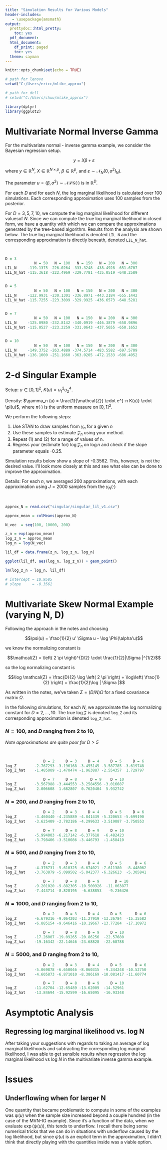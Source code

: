 ```yaml
---
title: "Simulation Results for Various Models"
header-includes:
   - \usepackage{amsmath}
output:
  prettydoc::html_pretty:
    toc: yes
  pdf_document:
  html_document:
    df_print: paged
    toc: yes
  theme: cayman
---
```


```r
knitr::opts_chunk$set(echo = TRUE)
```

```r

# path for lenovo
setwd("C:/Users/ericc/mlike_approx")

# path for dell
# setwd("C:/Users/chuu/mlike_approx")

library(dplyr)
library(ggplot2)
```


# Multivariate Normal Inverse Gamma 

For the multivariate normal - inverse gamma example, we 
consider the Bayesian regression setup. 

$$ y = X \beta + \varepsilon $$

where $y \in \mathbb{R}^N$, $X \in \mathbb{R}^{N \times p}$, 
$\beta \in \mathbb{R}^p$, and 
$\varepsilon \sim \mathcal{N}_N \left( 0, \sigma^2 I_N \right)$. 

The parameter $u = (\beta, \sigma^2) \sim \mathcal{NIG}(\cdot)$ is in 
$\mathbb{R}^D$.

For each $D$ and for each $N$, the log marginal likelihood is
calculated over 100 simulations. Each corresponding approximation 
uses 100 samples from the posterior. 

For $D = 3, 5, 7, 10$, we compute the log marginal likelihood for different 
valuesof $N$. Since we can compute the true log marginal likelihood in closed 
form, we have a quantity with which we can compare the approximations generated
by the tree-based algorithm. Results from the analysis are shown below. The true 
log marginal likelihood is denoted `LIL_N` and the corresponding 
approximation is directly beneath, denoted `LIL_N_hat`. 


&nbsp;


```r

D = 3
             N = 50   N = 100   N = 150   N = 200   N = 300
LIL_N     -119.1375 -226.0264 -333.3248 -438.4928 -651.6707
LIL_N_hat -115.3618 -222.4969 -329.7781 -435.0519 -648.2589


D = 5
             N = 50   N = 100   N = 150   N = 200   N = 300
LIL_N     -122.9931 -230.1301 -336.8971 -443.2184 -655.1442
LIL_N_hat -115.7255 -223.3899 -329.9925 -436.6573 -648.5281


D = 7
             N = 50   N = 100   N = 150   N = 200   N = 300
LIL_N     -125.0980 -232.8142 -340.0919 -446.3879 -658.9896
LIL_N_hat -115.0527 -223.2259 -331.0643 -437.5655 -650.1652


D = 10     
             N = 50   N = 100   N = 150   N = 200   N = 300
LIL_N     -149.3752 -263.4889 -374.5714 -483.5582 -697.5709
LIL_N_hat -136.1000 -251.1660 -363.0205 -472.1533 -686.4052

```


\newpage

# 2-d Singular Example

Setup: $u \in \left[ 0, 1 \right]^2$, $K(u) = u_1^2 u_2^4$. 

Density: $\gamma_n (u) = \frac{1}{\mathcal{Z}} \cdot e^{-n K(u)} \cdot \pi(u)$, 
where $\pi(\cdot)$ is the uniform measure on $\left[ 0, 1 \right]^2$. 

We perform the following steps:

1. Use STAN to draw samples from $\gamma_n$ for a given $n$
2. Use these samples to estimate $\mathcal{Z}_n$ using your method. 
3. Repeat (1) and (2) for a range of values of n. 
4. Regress your (estimate for) $\log \mathcal{Z}_n$ on $\log n$ and check if 
the slope parameter equals -0.25. 

Simulation results below show a slope of -0.3562. This, however, is not the 
desired value. I'll look more closely at this and see what else can be done to 
improve the approximation.

Details: For each $n$, we averaged $200$ approximations, with each approximation 
using $J = 2000$ samples from the $\gamma_N(\cdot)$ 

&nbsp;

```r

approx_N = read.csv("singular/singular_lil_v1.csv")

approx_mean = colMeans(approx_N)

N_vec  = seq(100, 10000, 200)

z_n = exp(approx_mean)
log_z_n = approx_mean
log_n = log(N_vec)

lil_df = data.frame(z_n, log_z_n, log_n)

ggplot(lil_df, aes(log_n, log_z_n)) + geom_point()

lm(log_z_n ~ log_n, lil_df) 

# intercept = 10.9585
# slope     = -0.3562
```



# Multivariate Skew Normal Example (varying N, D)

Following the approach in the notes and choosing 

$$\psi(u) = \frac{1}{2} u' \Sigma u - \log \Phi(\alpha'u)$$

we know the normalizing constant is

$$\mathcal{Z} = \left( 2 \pi \right)^{D/2} \cdot \frac{1}{2}|\Sigma |^{1/2}$$

so the log normalizing constant is

$$\log \mathcal{Z} = \frac{D}{2} \log \left( 2 \pi \right) + 
\log\left( \frac{1}{2} \right) + \frac{1}{2}\log | \Sigma |$$


As written in the notes, we've taken $\Sigma = \left( D / N \right) \Omega$ for 
a fixed covariance matrix $\Omega$.

In the following simulations, for each $N$, we approximate the log normalizing
constant for $D = 2, \ldots, 10$. The true $\log \mathcal{Z}$ is denoted
`log_Z` and its corresponding approximation is denoted 
`log_Z_hat`.


### $N = 100$, and $D$ ranging from 2 to 10, 

*Note approximations are quite poor for $D > 5$*

&nbsp;

```r
                 D = 2     D = 3     D = 4     D = 5     D = 6 
log_Z        -2.767293 -3.196168 -3.455145 -3.587785 -3.619748
log_Z_hat    -1.485009 -1.470474 -1.963887 -2.554357  1.729797

                 D = 7     D = 8      D = 9    D = 10
log_Z        -3.567988 -3.444553 -3.2584556 -3.016687
log_Z_hat     2.006608  1.682807  0.7620404  5.932742

```

### $N = 200$, and $D$ ranging from 2 to 10, 

```r
                 D = 2     D = 3     D = 4     D = 5     D = 6
log_Z        -3.460440 -4.235889 -4.841439 -5.320653 -5.699190
log_Z_hat    -3.625409 -2.782186 -4.299633 -3.519087 -3.750553

                 D = 7     D = 8     D = 9     D = 10
log_Z        -5.994003 -6.217142 -6.377618  -6.482423
log_Z_hat    -3.798406 -3.510086 -3.446793  -1.458410

```


### $N = 500$, and $D$ ranging from 2 to 10, 


```r
                 D = 2     D = 3     D = 4     D = 5      D = 6
log_Z        -4.376731 -5.610325 -6.674021 -7.611380  -8.448062
log_Z_hat    -3.763879 -5.099502 -5.042377 -6.326623  -5.305841

                 D = 7     D = 8     D = 9       D = 10
log_Z        -9.201020 -9.882305 -10.500926  -11.063877
log_Z_hat    -7.443714 -8.828195  -6.638853   -9.236426

```


### $N = 1000$, and $D$ ranging from 2 to 10, 


```r
                 D = 2     D = 3     D = 4     D = 5      D = 6
log_Z        -6.679316 -9.064203 -11.27919 -13.36784  -15.35582
log_Z_hat    -6.885154 -9.646416 -10.19667 -13.77284  -17.10972

                 D = 7     D = 8     D = 9     D = 10
log_Z        -17.26007 -19.09265 -20.86256  -22.57680
log_Z_hat    -19.16342 -22.14646 -23.68828  -22.68788

```


### $N = 5000$, and $D$ ranging from 2 to 10, 


```r
                 D = 2     D = 3     D = 4     D = 5      D = 6
log_Z        -5.069878 -6.650046 -8.060315  -9.344248 -10.52750
log_Z_hat    -4.605873 -6.871010 -8.386169 -10.081417 -11.60774

                 D = 7     D = 8     D = 9     D = 10
log_Z        -11.62704 -12.65489 -13.62009  -14.52961
log_Z_hat    -13.84694 -15.92599 -16.65095  -16.93348

```



# Asymptotic Analysis

## Regressing log marginal likelihood vs. log N

After taking your suggestions with regards to taking an average of log marginal
likelihoods and subtracting the corresponding log marginal likelihood, I was 
able to get sensible results when regression the log marginal likelihood 
vs log $N$ in the multivariate inverse gamma example. 


# Issues

## Underflowing when for larger N
One quantity that became problematic to compute in some of the examples was 
$\psi(u)$ when the sample size increased beyond a couple hundred (in the case 
of the MVN-IG example). Since it's a function of the data, when we evaluate 
$\exp\left( \psi(u \right))$, this tends to underflow. I recall there being 
some numerical tricks that we can do in situations with underflow caused by the 
log likelihood, but since $\psi(u)$ is an explicit term in the approximation, I
didn't think that directly playing with the quantities inside was a viable 
option.


























